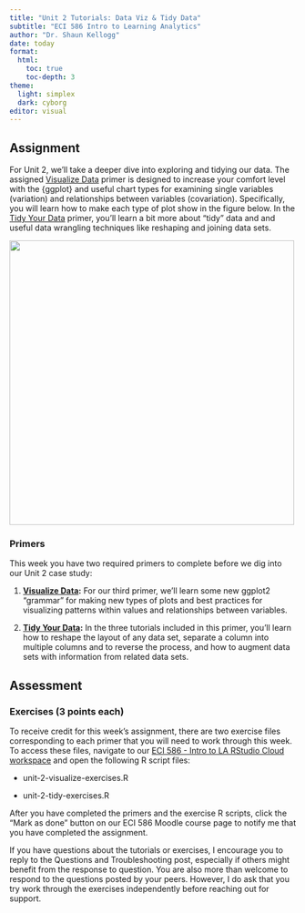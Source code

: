```yaml
---
title: "Unit 2 Tutorials: Data Viz & Tidy Data"
subtitle: "ECI 586 Intro to Learning Analytics"
author: "Dr. Shaun Kellogg"
date: today
format:
  html:
    toc: true
    toc-depth: 3
theme:
  light: simplex
  dark: cyborg
editor: visual
---
```


## **Assignment**

For Unit 2, we'll take a deeper dive into exploring and tidying our data. The assigned [Visualize Data](https://posit.cloud/learn/primers/3) primer is designed to increase your comfort level with the {ggplot} and useful chart types for examining single variables (variation) and relationships between variables (covariation). Specifically, you will learn how to make each type of plot show in the figure below. In the [Tidy Your Data](https://posit.cloud/learn/primers/4) primer, you'll learn a bit more about "tidy" data and and useful data wrangling techniques like reshaping and joining data sets.

![](img/viz-matrix.jpeg){fig-align="center" width="500"}

### **Primers**

This week you have two required primers to complete before we dig into our Unit 2 case study:

1.  [**Visualize Data**](https://rstudio.cloud/learn/primers/3)**:** For our third primer, we'll learn some new ggplot2 "grammar" for making new types of plots and best practices for visualizing patterns within values and relationships between variables.

2.  [**Tidy Your Data**](https://rstudio.cloud/learn/primers/4)**:** In the three tutorials included in this primer, you'll learn how to reshape the layout of any data set, separate a column into multiple columns and to reverse the process, and how to augment data sets with information from related data sets.

## Assessment

### **Exercises (3 points each)**

To receive credit for this week's assignment, there are two exercise files corresponding to each primer that you will need to work through this week. To access these files, navigate to our [ECI 586 - Intro to LA RStudio Cloud workspace](https://posit.cloud/spaces/399154/join?access_code=0VTsUSIXKD1knmHEZZerH6aYg0Q-_e-TKV-a94Bp) and open the following R script files:

-   unit-2-visualize-exercises.R

-   unit-2-tidy-exercises.R

After you have completed the primers and the exercise R scripts, click the "Mark as done" button on our ECI 586 Moodle course page to notify me that you have completed the assignment.

If you have questions about the tutorials or exercises, I encourage you to reply to the Questions and Troubleshooting post, especially if others might benefit from the response to question. You are also more than welcome to respond to the questions posted by your peers. However, I do ask that you try work through the exercises independently before reaching out for support.
